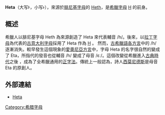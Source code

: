 {{Greek alphabet sidebar|uc={{Unicode|Ͱ}}|lc={{Unicode|ͱ}}|Image=Heta uc lc.svg|uuc=0370|ulc=0371|elname=''ἧτα''|elsound=heta|enname=heta|grcphone=h|grctranslit=h|corrarab=خ|corrheb=ח|corrph=[[File:Phoenician_heth.svg|20px]]}}

'''Heta'''（大写Ͱ，小写ͱ），來源於[[腓尼基字母|腓尼基字母]]的 [[Heth|Heth]]，是[[希臘字母|希臘字母]] [[Η|Η]] 的前身。

==概述==
                                                
希臘人以腓尼基字母 Heth 為來源創造了 Heta 來代表輔音 /h/。後來，以[[拉丁字母|拉丁字母]]為代表的[[古意大利字母|古意大利字母]]採用了 Heta 作為 [[H|H]] 。
然而，[[古希臘語#古希臘語方言|古希臘語各方言]]中的 /h/ 逐漸消失。較早發生這個現象的[[愛奧尼亞方言|愛奧尼亞方言]]中，字母 Heta 的名字很自然的變成了 Eta，所指代的發音也從輔音 /h/ 變成了母音 /ɛː/。這個改變從希臘進入[[古典時代|古典時代]]之後 ，成為了全希臘通用的[[正字法|正字法]]。傳統上一般認為，詩人[[西莫尼德斯|西莫尼德斯]]是母音 Eta 的原創人。
== 外部連結 ==
* [http://www.opoudjis.net/unicode/unicode_aitch.html#tackheta Heta] {{Wayback|url=http://www.opoudjis.net/unicode/unicode_aitch.html#tackheta |date=20170212002707 }}{{en icon}}

[[Category:希腊字母|Category:希腊字母]]